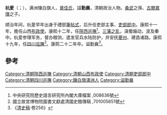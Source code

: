 '''杭愛'''（{{lang-mnc|ᡥᠠᠩᡤᠠᡳ|v=hanggai}}；{{bd|？||1683年||catIdx=H}}），满洲镶白旗人，[[章佳氏|章佳氏]]，諡'''勤襄'''，清朝政治人物。[[桑武|桑武]]之孫、[[古爾嘉琿|古爾嘉琿]]之子。

顺治年间，杭愛早年出身于禮部[[筆帖式|筆帖式]]，后升任吏部主事、[[吏部郎中|吏部郎中]]。康熙十一年，擔任山西[[布政使|布政使]]。康熙十二年，任[[陝西巡撫|陝西巡撫]]<ref>中央研究院歷史語言研究所內閣大庫檔案 ,008636號</ref>。[[三藩之乱|三藩之乱]]，滇蜀煽动，波及秦中。杭爱参理军务，督办粮饷，遣发官兵水陆防护，并安抚[[夔州|夔州]]、建昌诸路。康熙十九年，任[[四川巡撫|四川巡撫]]<ref>國立故宮博物院圖書文獻處清國史館傳稿 ,701005651號</ref>。康熙二十二年卒。谥勤襄<ref>《[[清史稿|清史稿]]·卷256》</ref>。

==參考==
{{reflist|2}}
{{清朝人物小作品}}
{{DEFAULTSORT:T}}
[[Category:清朝陝西巡撫|Category:清朝陝西巡撫]]
[[Category:清朝山西布政使|Category:清朝山西布政使]]
[[Category:清朝吏部郎中|Category:清朝吏部郎中]]
[[Category:清朝四川巡撫|Category:清朝四川巡撫]]
[[Category:鑲白旗滿洲人|Category:鑲白旗滿洲人]]
[[Category:谥勤襄|Category:谥勤襄]]